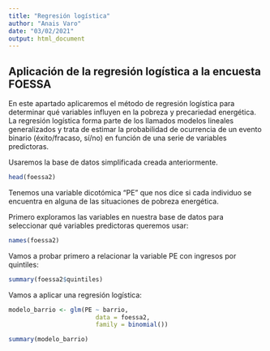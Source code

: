 ```yaml
---
title: "Regresión logística"
author: "Anais Varo"
date: "03/02/2021"
output: html_document
---
```


## Aplicación de la regresión logística a la encuesta FOESSA 
En este apartado aplicaremos el método de regresión logística para determinar qué variables influyen en la pobreza y precariedad energética. La regresión logística forma parte de los llamados modelos lineales generalizados y trata de estimar la probabilidad de ocurrencia de un evento binario (éxito/fracaso, sí/no) en función de una serie de variables predictoras. 

Usaremos la base de datos simplificada creada anteriormente. 

```r
head(foessa2)
```

Tenemos una variable dicotómica "PE" que nos dice si cada individuo se encuentra en alguna de las situaciones de pobreza energética. 

Primero exploramos las variables en nuestra base de datos para seleccionar qué variables predictoras queremos usar: 

```r
names(foessa2)
```

Vamos a probar primero a relacionar la variable PE con ingresos por quintiles: 

```r
summary(foessa2$quintiles)
```

Vamos a aplicar una regresión logística: 

```r
modelo_barrio <- glm(PE ~ barrio, 
                        data = foessa2, 
                        family = binomial())

summary(modelo_barrio)
```

